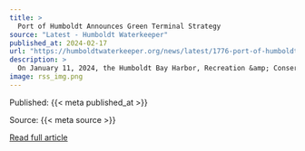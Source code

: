 ```yaml
---
title: >
  Port of Humboldt Announces Green Terminal Strategy
source: "Latest - Humboldt Waterkeeper"
published_at: 2024-02-17
url: "https://humboldtwaterkeeper.org/news/latest/1776-port-of-humboldt-announces-green-terminal-strategy"
description: >
  On January 11, 2024, the Humboldt Bay Harbor, Recreation &amp; Conservation District committed to developing a green terminal strategy for the new offshore wind terminal. This is a big win for Humboldt Bay and the climate!
image: rss_img.png
---
```



  Published: {{< meta published_at >}}
  

  Source: {{< meta source >}}
  

  [Read full article]({{< meta url >}}){target='blank'}
  

